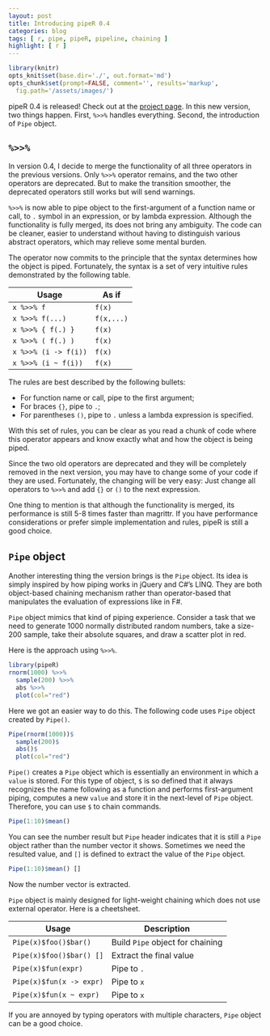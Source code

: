 ```yaml
---
layout: post
title: Introducing pipeR 0.4
categories: blog
tags: [ r, pipe, pipeR, pipeline, chaining ]
highlight: [ r ]
---
```


```r
library(knitr)
opts_knit$set(base.dir='./', out.format='md')
opts_chunk$set(prompt=FALSE, comment='', results='markup',
  fig.path='/assets/images/')
```

pipeR 0.4 is released! Check out at the [project page](http://renkun.me/pipeR/). In this new version, two things happen. First, `%>>%` handles everything. Second, the introduction of `Pipe` object.

## `%>>%`

In version 0.4, I decide to merge the functionality of all three operators in the previous versions. Only `%>>%` operator remains, and the two other operators are deprecated. But to make the transition smoother, the deprecated operators still works but will send warnings. 

`%>>%` is now able to pipe object to the first-argument of a function name or call, to `.` symbol in an expression, or by lambda expression. Although the functionality is fully merged, its does not bring any ambiguity. The code can be cleaner, easier to understand without having to distinguish various abstract operators, which may relieve some mental burden.

The operator now commits to the principle that the syntax determines how the object is piped. Fortunately, the syntax is a set of very intuitive rules demonstrated by the following table.

| Usage | As if |
|-------|-------------|
| `x %>>% f` | `f(x)` |
| `x %>>% f(...)` | `f(x,...)` |
| `x %>>% { f(.) }` | `f(x)` |
| `x %>>% ( f(.) )` | `f(x)` |
| `x %>>% (i -> f(i))` | `f(x)` |
| `x %>>% (i ~ f(i))` | `f(x)` |

The rules are best described by the following bullets:

- For function name or call, pipe to the first argument;
- For braces `{}`, pipe to `.`;
- For parentheses `()`, pipe to `.` unless a lambda expression is specified.

With this set of rules, you can be clear as you read a chunk of code where this operator appears and know exactly what and how the object is being piped.

Since the two old operators are deprecated and they will be completely removed in the next version, you may have to change some of your code if they are used. Fortunately, the changing will be very easy: Just change all operators to `%>>%` and add `{}` or `()` to the next expression.

One thing to mention is that although the functionality is merged, its performance is still 5-8 times faster than magrittr. If you have performance considerations or prefer simple implementation and rules, pipeR is still a good choice.

## `Pipe` object

Another interesting thing the version brings is the `Pipe` object. Its idea is simply inspired by how piping works in jQuery and C#'s LINQ. They are both object-based chaining mechanism rather than operator-based that manipulates the evaluation of expressions like in F#.

`Pipe` object mimics that kind of piping experience. Consider a task that we need to generate 1000 normally distributed random numbers, take a size-200 sample, take their absolute squares, and draw a scatter plot in red.

Here is the approach using `%>>%`.

```r
library(pipeR)
rnorm(1000) %>>%
  sample(200) %>>%
  abs %>>%
  plot(col="red")
```

Here we got an easier way to do this. The following code uses `Pipe` object created by `Pipe()`.

```r
Pipe(rnorm(1000))$
  sample(200)$
  abs()$
  plot(col="red")
```

`Pipe()` creates a `Pipe` object which is essentially an environment in which a `value` is stored. For this type of object, `$` is so defined that it always recognizes the name following as a function and performs first-argument piping, computes a new `value` and store it in the next-level of `Pipe` object. Therefore, you can use `$` to chain commands.

```r
Pipe(1:10)$mean()
```

You can see the number result but `Pipe` header indicates that it is still a `Pipe` object rather than the number vector it shows. Sometimes we need the resulted value, and `[]` is defined to extract the value of the `Pipe` object.

```r
Pipe(1:10)$mean() []
```

Now the number vector is extracted.

`Pipe` object is mainly designed for light-weight chaining which does not use external operator. Here is a cheetsheet.

| Usage | Description |
|-------|-------|
| `Pipe(x)$foo()$bar()` | Build `Pipe` object for chaining |
| `Pipe(x)$foo()$bar() []` | Extract the final value |
| `Pipe(x)$fun(expr)` | Pipe to `.` |
| `Pipe(x)$fun(x -> expr)` | Pipe to `x` |
| `Pipe(x)$fun(x ~ expr)` | Pipe to `x` |

If you are annoyed by typing operators with multiple characters, `Pipe` object can be a good choice.
